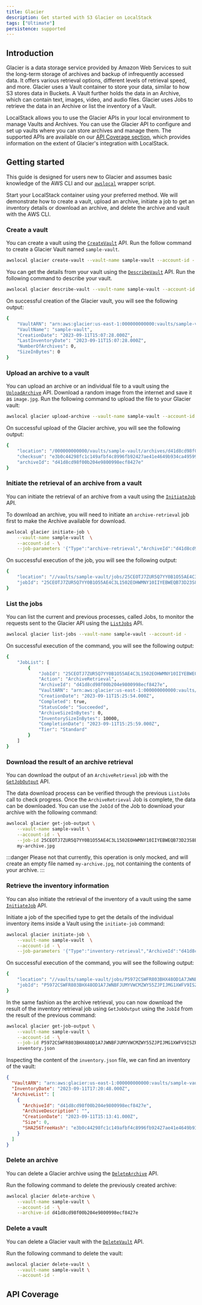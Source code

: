 ```yaml
---
title: Glacier
description: Get started with S3 Glacier on LocalStack
tags: ["Ultimate"]
persistence: supported
---
```



## Introduction

Glacier is a data storage service provided by Amazon Web Services to suit the long-term storage of archives and backup of infrequently accessed data.
It offers various retrieval options, different levels of retrieval speed, and more.
Glacier uses a Vault container to store your data, similar to how S3 stores data in Buckets.
A Vault further holds the data in an Archive, which can contain text, images, video, and audio files.
Glacier uses Jobs to retrieve the data in an Archive or list the inventory of a Vault.

LocalStack allows you to use the Glacier APIs in your local environment to manage Vaults and Archives.
You can use the Glacier API to configure and set up vaults where you can store archives and manage them.
The supported APIs are available on our [API Coverage section](#api-coverage), which provides information on the extent of Glacier's integration with LocalStack.

## Getting started

This guide is designed for users new to Glacier and assumes basic knowledge of the AWS CLI and our [`awslocal`](https://github.com/localstack/awscli-local) wrapper script.

Start your LocalStack container using your preferred method.
We will demonstrate how to create a vault, upload an archive, initiate a job to get an inventory details or download an archive, and delete the archive and vault with the AWS CLI.

### Create a vault

You can create a vault using the [`CreateVault`](https://docs.aws.amazon.com/amazonglacier/latest/dev/api-vault-put.html) API.
Run the follow command to create a Glacier Vault named `sample-vault`.

```bash
awslocal glacier create-vault --vault-name sample-vault --account-id -
```

You can get the details from your vault using the [`DescribeVault`](https://docs.aws.amazon.com/amazonglacier/latest/dev/api-vault-get.html) API.
Run the following command to describe your vault.

```bash
awslocal glacier describe-vault --vault-name sample-vault --account-id -
```

On successful creation of the Glacier vault, you will see the following output:

```bash
{
    "VaultARN": "arn:aws:glacier:us-east-1:000000000000:vaults/sample-vault",
    "VaultName": "sample-vault",
    "CreationDate": "2023-09-11T15:07:28.000Z",
    "LastInventoryDate": "2023-09-11T15:07:28.000Z",
    "NumberOfArchives": 0,
    "SizeInBytes": 0
}
```

### Upload an archive to a vault

You can upload an archive or an individual file to a vault using the [`UploadArchive`](https://docs.aws.amazon.com/amazonglacier/latest/dev/api-archive-post.html) API.
Download a random image from the internet and save it as `image.jpg`.
Run the following command to upload the file to your Glacier vault:

```bash
awslocal glacier upload-archive --vault-name sample-vault --account-id - --body image.jpg
```

On successful upload of the Glacier archive, you will see the following output:

```bash
{
    "location": "/000000000000/vaults/sample-vault/archives/d41d8cd98f00b204e9800998ecf8427e",
    "checksum": "e3b0c44298fc1c149afbf4c8996fb92427ae41e4649b934ca495991b7852b855",
    "archiveId": "d41d8cd98f00b204e9800998ecf8427e"
}
```

### Initiate the retrieval of an archive from a vault

You can initiate the retrieval of an archive from a vault using the [`InitiateJob`](https://docs.aws.amazon.com/amazonglacier/latest/dev/api-initiate-job-post.html) API.

To download an archive, you will need to initiate an `archive-retrieval` job first to make the Archive available for download.

```bash
awslocal glacier initiate-job \
    --vault-name sample-vault  \
    --account-id - \
    --job-parameters '{"Type":"archive-retrieval","ArchiveId":"d41d8cd98f00b204e9800998ecf8427e"}'
```

On successful execution of the job, you will see the following output:

```bash
{
    "location": "//vaults/sample-vault/jobs/25CEOTJ7ZUR5Q7YY0B1O55AE4C3L1502EOHWMNY10IIYEBWEQB73D23S8BVYO9RTRTPLRK2LJLUCCRM52GDV87C9A4JW",
    "jobId": "25CEOTJ7ZUR5Q7YY0B1O55AE4C3L1502EOHWMNY10IIYEBWEQB73D23S8BVYO9RTRTPLRK2LJLUCCRM52GDV87C9A4JW"
}
```

### List the jobs

You can list the current and previous processes, called Jobs, to monitor the requests sent to the Glacier API using the [`ListJobs`](https://docs.aws.amazon.com/amazonglacier/latest/dev/api-jobs-get.html) API.

```bash
awslocal glacier list-jobs --vault-name sample-vault --account-id -
```

On successful execution of the command, you will see the following output:

```bash
{
    "JobList": [
        {
            "JobId": "25CEOTJ7ZUR5Q7YY0B1O55AE4C3L1502EOHWMNY10IIYEBWEQB73D23S8BVYO9RTRTPLRK2LJLUCCRM52GDV87C9A4JW",
            "Action": "ArchiveRetrieval",
            "ArchiveId": "d41d8cd98f00b204e9800998ecf8427e",
            "VaultARN": "arn:aws:glacier:us-east-1:000000000000:vaults/sample-vault",
            "CreationDate": "2023-09-11T15:25:54.000Z",
            "Completed": true,
            "StatusCode": "Succeeded",
            "ArchiveSizeInBytes": 0,
            "InventorySizeInBytes": 10000,
            "CompletionDate": "2023-09-11T15:25:59.000Z",
            "Tier": "Standard"
        }
    ]
}
```

### Download the result of an archive retrieval

You can download the output of an `ArchiveRetrieval` job with the [`GetJobOutput`](https://docs.aws.amazon.com/amazonglacier/latest/dev/api-job-output-get.html) API.

The data download process can be verified through the previous `ListJobs` call to check progress.
Once the `ArchiveRetrieval` Job is complete, the data can be downloaded.
You can use the `JobId` of the Job to download your archive with the following command:

```bash
awslocal glacier get-job-output \
    --vault-name sample-vault \
    --account-id - \
    --job-id 25CEOTJ7ZUR5Q7YY0B1O55AE4C3L1502EOHWMNY10IIYEBWEQB73D23S8BVYO9RTRTPLRK2LJLUCCRM52GDV87C9A4JW \
    my-archive.jpg
```

:::danger
Please not that currently, this operation is only mocked, and will create an empty file named `my-archive.jpg`, not containing the contents of your archive.
:::

### Retrieve the inventory information

You can also initiate the retrieval of the inventory of a vault using the same [`InitiateJob`](https://docs.aws.amazon.com/amazonglacier/latest/dev/api-initiate-job-post.html) API.

Initiate a job of the specified type to get the details of the individual inventory items inside a Vault using the `initiate-job` command:

```bash
awslocal glacier initiate-job \
    --vault-name sample-vault  \
    --account-id - \
    --job-parameters '{"Type":"inventory-retrieval","ArchiveId":"d41d8cd98f00b204e9800998ecf8427e"}'
```

On successful execution of the command, you will see the following output:

```bash
{
    "location": "//vaults/sample-vault/jobs/P5972CSWFR803BHX48OD1A7JWNBFJUMYVWCMZWY55ZJPIJMG1XWFV9ISZPZH1X3LBF0UV3UG6ORETM0EHE5R86Z47B1F",
    "jobId": "P5972CSWFR803BHX48OD1A7JWNBFJUMYVWCMZWY55ZJPIJMG1XWFV9ISZPZH1X3LBF0UV3UG6ORETM0EHE5R86Z47B1F"
}
```

In the same fashion as the archive retrieval, you can now download the result of the inventory retrieval job using `GetJobOutput` using the `JobId` from the result of the previous command:

```bash
awslocal glacier get-job-output \
    --vault-name sample-vault \
    --account-id - \
    --job-id P5972CSWFR803BHX48OD1A7JWNBFJUMYVWCMZWY55ZJPIJMG1XWFV9ISZPZH1X3LBF0UV3UG6ORETM0EHE5R86Z47B1F \
    inventory.json
```

Inspecting the content of the `inventory.json` file, we can find an inventory of the vault:

```json
{
  "VaultARN": "arn:aws:glacier:us-east-1:000000000000:vaults/sample-vault",
  "InventoryDate": "2023-09-11T17:20:48.000Z",
  "ArchiveList": [
    {
      "ArchiveId": "d41d8cd98f00b204e9800998ecf8427e",
      "ArchiveDescription": "",
      "CreationDate": "2023-09-11T15:13:41.000Z",
      "Size": 0,
      "SHA256TreeHash": "e3b0c44298fc1c149afbf4c8996fb92427ae41e4649b934ca495991b7852b855"
    }
  ]
}
```

### Delete an archive

You can delete a Glacier archive using the [`DeleteArchive`](https://docs.aws.amazon.com/amazonglacier/latest/dev/api-archive-delete.html) API.

Run the following command to delete the previously created archive:

```bash
awslocal glacier delete-archive \
    --vault-name sample-vault \
    --account-id - \
    --archive-id d41d8cd98f00b204e9800998ecf8427e
```

### Delete a vault

You can delete a Glacier vault with the [`DeleteVault`](https://docs.aws.amazon.com/amazonglacier/latest/dev/api-vault-delete.html) API.

Run the following command to delete the vault:

```bash
awslocal glacier delete-vault \
    --vault-name sample-vault \
    --account-id -
```

## API Coverage

<FeatureCoverage service="glacier" client:load />
